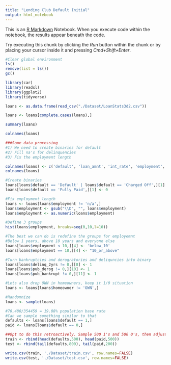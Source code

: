```yaml
---
title: "Lending Club Default Initial"
output: html_notebook
---
```


This is an [R Markdown](http://rmarkdown.rstudio.com) Notebook. When you execute code within the notebook, the results appear beneath the code. 

Try executing this chunk by clicking the *Run* button within the chunk or by placing your cursor inside it and pressing *Cmd+Shift+Enter*. 

```r
#Clear global environment
ls()
remove(list = ls())
gc()
```
```r
library(car)
library(readxl)
library(ggplot2)
library(tidyverse)
```
```r
loans <- as.data.frame(read_csv("./Dataset/LoanStats3d2.csv"))
```
```r
loans <- loans[complete.cases(loans),]
```
```r
summary(loans)
```

```r
colnames(loans)
```
```r
###Some data processing
#1) We need to create binaries for default
#2) Fill na's for delinquencies 
#3) Fix the employment length

colnames(loans) <- c('default', 'loan_amnt', 'int_rate', 'employment', 'homeowner', 'income', 'dti', 'delinq_2yrs', 'open_acc', 'pub_derog', 'pub_bankrupt')
colnames(loans)
```
```r
#Create binaries
loans[loans$default == 'Default' | loans$default == 'Charged Off',][1] <- 1
loans[loans$default == 'Fully Paid',][1] <- 0
```
```r
#Fix employment length
loans <- loans[loans$employment != 'n/a',]
loans$employment <- gsub("\\D", "", loans$employment)
loans$employment <- as.numeric(loans$employment)
```
```r
#Define 3 groups
hist(loans$employment, breaks=seq(0,10,l=10))
```
```r
#The best we can do is redefine the groups for employemnt
#Below 1 years, above 10 years and everyone else
loans[loans$employment < 10,][4] <- 'below_10'
loans[loans$employment == 10,][4] <- "10_or_above"
```
```r
#Turn bankruptcies and derogratories and deliquncies into binary
loans[loans$delinq_2yrs != 0,][8] <- 1
loans[loans$pub_derog != 0,][10] <- 1
loans[loans$pub_bankrupt != 0,][11] <- 1
```
```r
#Lets also drop OWN in homeowners, keep it 1/0 situation
loans <- loans[loans$homeowner != 'OWN',]
```
```r
#Randomnize 
loans <- sample(loans)
```
```r
#70,480/354459 = 19.88% population base rate
#Can we sample something similar to that 
defaults <- loans[loans$default == 1,]
paid <- loans[loans$default == 0,]
```
```r
##Opt to do this retroactively. Sample 500 1's and 500 0's, then adjust B0.
train <- rbind(head(defaults,500), head(paid,500))
test <- rbind(tail(defaults,800), tail(paid,200))
```
```r
write.csv(train, './Dataset/train.csv', row.names=FALSE)
write.csv(test, './Dataset/test.csv', row.names=FALSE)
```

